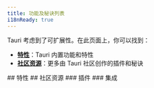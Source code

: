 ```yaml
---
title: 功能及秘诀列表
i18nReady: true
---
```



Tauri 考虑到了可扩展性。在此页面上，你可以找到：

- **[特性](#特性)**：Tauri 内置功能和特性
- **[社区资源](#社区资源)**：更多由 Tauri 社区创作的插件和秘诀

<Search>
  ## 特性
  <FeaturesList />
  ## 社区资源
  <LinkCard
    title="有什么要分享？"
    description="打开拉取请求，向我们展示您的惊人资源。"
    href="https://github.com/tauri-apps/awesome-tauri/pulls"
  />
  ### 插件
  <AwesomeTauri section="plugins-no-official" />
  ### 集成
  <AwesomeTauri section="integrations" />
</Search>
